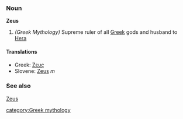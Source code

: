 === Noun ===
'''Zeus'''

#''(Greek Mythology)'' Supreme ruler of all [[Greek]] gods and husband to [[Hera]]

====Translations====
*Greek: [[Ζευς]]
*Slovene: [[Zeus]] ''m''

===See also===
[[w:Zeus|Zeus]]

[[category:Greek mythology]]